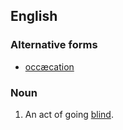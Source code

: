 {{also|occæcation}}
==English==

===Alternative forms===
* [[occæcation]]

===Noun===
{{en-noun|-}}

# {{context|obsolete}} An act of going [[blind]].